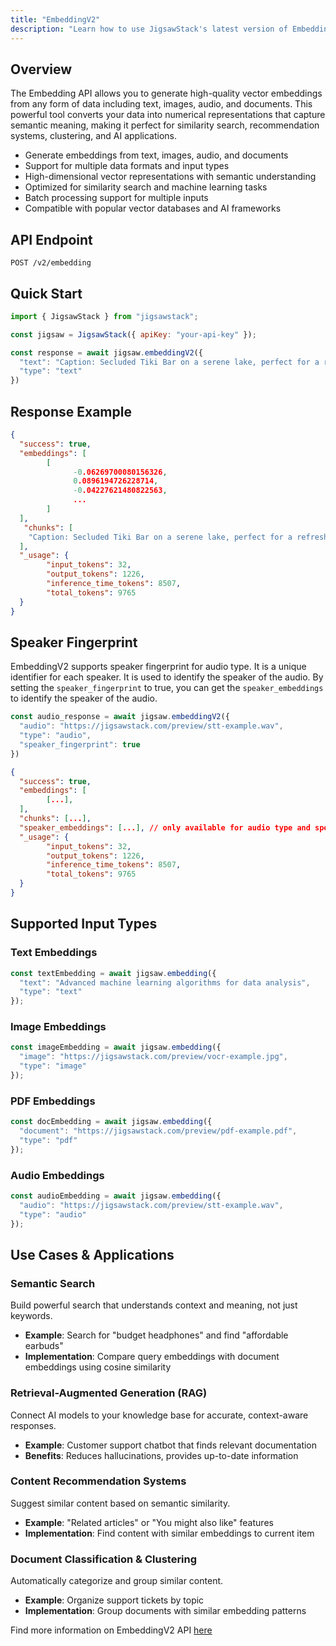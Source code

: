 ```yaml
---
title: "EmbeddingV2"
description: "Learn how to use JigsawStack's latest version of Embedding API to generate embeddings any form of data"
---
```

## Overview

The Embedding API allows you to generate high-quality vector embeddings from any form of data including text, images, audio, and documents. This powerful tool converts your data into numerical representations that capture semantic meaning, making it perfect for similarity search, recommendation systems, clustering, and AI applications.

- Generate embeddings from text, images, audio, and documents
- Support for multiple data formats and input types
- High-dimensional vector representations with semantic understanding
- Optimized for similarity search and machine learning tasks
- Batch processing support for multiple inputs
- Compatible with popular vector databases and AI frameworks

## API Endpoint

```
POST /v2/embedding
```

## Quick Start

```javascript JavaScript
import { JigsawStack } from "jigsawstack";

const jigsaw = JigsawStack({ apiKey: "your-api-key" });

const response = await jigsaw.embeddingV2({
  "text": "Caption: Secluded Tiki Bar on a serene lake, perfect for a refreshing drink and a relaxing getaway",
  "type": "text"
})

```

## Response Example

```json
{
  "success": true,
  "embeddings": [
        [
              -0.06269700080156326,
              0.0896194726228714,
              -0.04227621480822563,
              ...
        ]
  ],
   "chunks": [
    "Caption: Secluded Tiki Bar on a serene lake, perfect for a refreshing drink and a relaxing getaway"
  ],
  "_usage": {
        "input_tokens": 32,
        "output_tokens": 1226,
        "inference_time_tokens": 8507,
        "total_tokens": 9765
  }
}
```
## Speaker Fingerprint
EmbeddingV2 supports speaker fingerprint for audio type. It is a unique identifier for each speaker. It is used to identify the speaker of the audio.
By setting the `speaker_fingerprint` to true, you can get the `speaker_embeddings` to identify the speaker of the audio.

```javascript
const audio_response = await jigsaw.embeddingV2({
  "audio": "https://jigsawstack.com/preview/stt-example.wav",
  "type": "audio",
  "speaker_fingerprint": true
})
```

```json
{
  "success": true,
  "embeddings": [
        [...],
  ],
  "chunks": [...],
  "speaker_embeddings": [...], // only available for audio type and speaker_fingerprint is true
  "_usage": {
        "input_tokens": 32,
        "output_tokens": 1226,
        "inference_time_tokens": 8507,
        "total_tokens": 9765
  }
}
```

## Supported Input Types

### Text Embeddings
```javascript
const textEmbedding = await jigsaw.embedding({
  "text": "Advanced machine learning algorithms for data analysis",
  "type": "text"
});
```

### Image Embeddings  
```javascript
const imageEmbedding = await jigsaw.embedding({
  "image": "https://jigsawstack.com/preview/vocr-example.jpg",
  "type": "image"
});
```

### PDF Embeddings
```javascript
const docEmbedding = await jigsaw.embedding({
  "document": "https://jigsawstack.com/preview/pdf-example.pdf",
  "type": "pdf"
});
```

### Audio Embeddings
```javascript
const audioEmbedding = await jigsaw.embedding({
  "audio": "https://jigsawstack.com/preview/stt-example.wav",
  "type": "audio"
});
```


## Use Cases & Applications

### Semantic Search
Build powerful search that understands context and meaning, not just keywords.
- **Example**: Search for "budget headphones" and find "affordable earbuds"
- **Implementation**: Compare query embeddings with document embeddings using cosine similarity

### Retrieval-Augmented Generation (RAG)
Connect AI models to your knowledge base for accurate, context-aware responses.
- **Example**: Customer support chatbot that finds relevant documentation
- **Benefits**: Reduces hallucinations, provides up-to-date information

### Content Recommendation Systems  
Suggest similar content based on semantic similarity.
- **Example**: "Related articles" or "You might also like" features
- **Implementation**: Find content with similar embeddings to current item

### Document Classification & Clustering
Automatically categorize and group similar content.
- **Example**: Organize support tickets by topic
- **Implementation**: Group documents with similar embedding patterns

<Note>Find more information on EmbeddingV2 API [here](/docs/api-reference/ai/embeddingV2)</Note>
